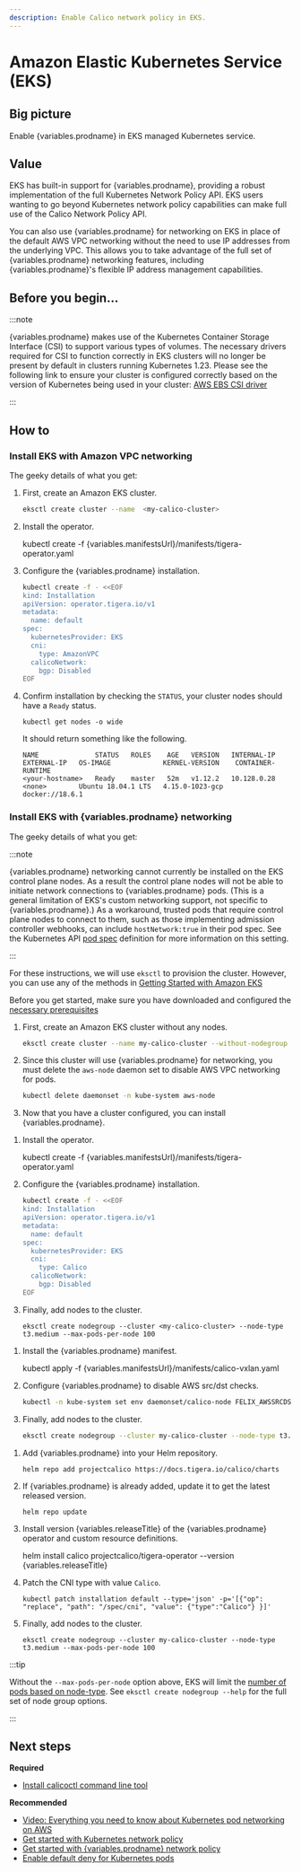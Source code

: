 ```yaml
---
description: Enable Calico network policy in EKS.
---
```



# Amazon Elastic Kubernetes Service (EKS)


## Big picture

Enable {variables.prodname} in EKS managed Kubernetes service.

## Value

EKS has built-in support for {variables.prodname}, providing a robust implementation of the full Kubernetes Network Policy API. EKS users wanting to go beyond Kubernetes network policy capabilities can make full use of the Calico Network Policy API.

You can also use {variables.prodname} for networking on EKS in place of the default AWS VPC networking without the need to use IP addresses from the underlying VPC. This allows you to take advantage of the full set of {variables.prodname} networking features, including {variables.prodname}'s flexible IP address management capabilities.

## Before you begin...

:::note

{variables.prodname} makes use of the Kubernetes Container Storage Interface (CSI) to support various types of volumes. The necessary drivers required for CSI
to function correctly in EKS clusters will no longer be present by default in clusters running Kubernetes 1.23. Please see the following link to ensure your cluster
is configured correctly based on the version of Kubernetes being used in your cluster: [AWS EBS CSI driver](https://docs.aws.amazon.com/eks/latest/userguide/ebs-csi.html)

:::

## How to

### Install EKS with Amazon VPC networking

The geeky details of what you get:

<GeekDetails
  prodname='{variables.prodname}'
  details='Policy:Calico,IPAM:AWS,CNI:AWS,Overlay:No,Routing:VPC Native,Datastore:Kubernetes'
/>


1. First, create an Amazon EKS cluster.

   ```bash
   eksctl create cluster --name  <my-calico-cluster>
   ```

1. Install the operator.

   <CodeBlock language='bash'>
   kubectl create -f {variables.manifestsUrl}/manifests/tigera-operator.yaml
   </CodeBlock>

1. Configure the {variables.prodname} installation.

   ```bash
   kubectl create -f - <<EOF
   kind: Installation
   apiVersion: operator.tigera.io/v1
   metadata:
     name: default
   spec:
     kubernetesProvider: EKS
     cni:
       type: AmazonVPC
     calicoNetwork:
       bgp: Disabled
   EOF
   ```

1. Confirm installation by checking the `STATUS`, your cluster nodes should have a `Ready` status. 

   ```
   kubectl get nodes -o wide
   ```
   
   It should return something like the following.
   
   ```
   NAME              STATUS   ROLES    AGE   VERSION   INTERNAL-IP   EXTERNAL-IP   OS-IMAGE             KERNEL-VERSION    CONTAINER-RUNTIME
   <your-hostname>   Ready    master   52m   v1.12.2   10.128.0.28   <none>        Ubuntu 18.04.1 LTS   4.15.0-1023-gcp   docker://18.6.1
   ```

### Install EKS with {variables.prodname} networking

The geeky details of what you get:

<GeekDetails
  prodname='{variables.prodname}'
  details='Policy:Calico,IPAM:Calico,CNI:Calico,Overlay:VXLAN,Routing:Calico,Datastore:Kubernetes'
/>

:::note

{variables.prodname} networking cannot currently be installed on the EKS control plane nodes. As a result the control plane nodes
will not be able to initiate network connections to {variables.prodname} pods. (This is a general limitation of EKS's custom networking support,
not specific to {variables.prodname}.) As a workaround, trusted pods that require control plane nodes to connect to them, such as those implementing
admission controller webhooks, can include `hostNetwork:true` in their pod spec. See the Kubernetes API
[pod spec](https://kubernetes.io/docs/reference/kubernetes-api/workload-resources/pod-v1/#PodSpec)
definition for more information on this setting.

:::

For these instructions, we will use `eksctl` to provision the cluster. However, you can use any of the methods in [Getting Started with Amazon EKS](https://docs.aws.amazon.com/eks/latest/userguide/getting-started.html)

Before you get started, make sure you have downloaded and configured the [necessary prerequisites](https://docs.aws.amazon.com/eks/latest/userguide/getting-started-eksctl.html#eksctl-prereqs)

1. First, create an Amazon EKS cluster without any nodes.

   ```bash
   eksctl create cluster --name my-calico-cluster --without-nodegroup
   ```

1. Since this cluster will use {variables.prodname} for networking, you must delete the `aws-node` daemon set to disable AWS VPC networking for pods.

   ```bash
   kubectl delete daemonset -n kube-system aws-node
   ```

1. Now that you have a cluster configured, you can install {variables.prodname}.

<Tabs>
<TabItem label="Operator" value="Operator-0">

1. Install the operator.

   <CodeBlock language='bash'>
   kubectl create -f {variables.manifestsUrl}/manifests/tigera-operator.yaml
   </CodeBlock>

1. Configure the {variables.prodname} installation.

   ```bash
   kubectl create -f - <<EOF
   kind: Installation
   apiVersion: operator.tigera.io/v1
   metadata:
     name: default
   spec:
     kubernetesProvider: EKS
     cni:
       type: Calico
     calicoNetwork:
       bgp: Disabled
   EOF
   ```

1. Finally, add nodes to the cluster.

   ```batch
   eksctl create nodegroup --cluster <my-calico-cluster> --node-type t3.medium --max-pods-per-node 100
   ```

</TabItem>
<TabItem label="Manifest" value="Manifest-1">

1. Install the {variables.prodname} manifest.

   <CodeBlock language='bash'>
   kubectl apply -f {variables.manifestsUrl}/manifests/calico-vxlan.yaml
   </CodeBlock>

1. Configure {variables.prodname} to disable AWS src/dst checks.

   ```bash
   kubectl -n kube-system set env daemonset/calico-node FELIX_AWSSRCDSTCHECK=Disable
   ```

1. Finally, add nodes to the cluster.

   ```bash
   eksctl create nodegroup --cluster my-calico-cluster --node-type t3.medium --max-pods-per-node 100
   ```

</TabItem>
<TabItem label="Helm" value="Helm-2">

1. Add {variables.prodname} into your Helm repository.

    ```batch
    helm repo add projectcalico https://docs.tigera.io/calico/charts
    ```

1. If {variables.prodname} is already added, update it to get the latest released version.

    ```batch
    helm repo update
    ```

1. Install version {variables.releaseTitle} of the {variables.prodname} operator and custom resource definitions.

    <CodeBlock language='batch'>
    helm install calico projectcalico/tigera-operator --version {variables.releaseTitle}
    </CodeBlock>

1. Patch the CNI type with value `Calico`.

    ```batch
    kubectl patch installation default --type='json' -p='[{"op": "replace", "path": "/spec/cni", "value": {"type":"Calico"} }]'
    ```

1. Finally, add nodes to the cluster.

    ```batch
    eksctl create nodegroup --cluster my-calico-cluster --node-type t3.medium --max-pods-per-node 100
    ```

</TabItem>
</Tabs>

:::tip

   Without the `--max-pods-per-node` option above, EKS will limit the [number of pods based on node-type](https://github.com/awslabs/amazon-eks-ami/blob/main/nodeadm/internal/kubelet/eni-max-pods.txt). See `eksctl create nodegroup --help` for the full set of node group options.

:::

## Next steps

**Required**

- [Install calicoctl command line tool](../../../operations/calicoctl/install.mdx)

**Recommended**

- [Video: Everything you need to know about Kubernetes pod networking on AWS](https://www.projectcalico.org/everything-you-need-to-know-about-kubernetes-pod-networking-on-aws/)
- [Get started with Kubernetes network policy](../../../network-policy/get-started/kubernetes-policy/kubernetes-network-policy.mdx)
- [Get started with {variables.prodname} network policy](../../../network-policy/get-started/calico-policy/calico-network-policy.mdx)
- [Enable default deny for Kubernetes pods](../../../network-policy/get-started/kubernetes-default-deny.mdx)
